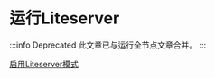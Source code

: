 # 运行Liteserver

:::info Deprecated
此文章已与运行全节点文章合并。
:::

[启用Liteserver模式](/participate/run-nodes/full-node#enable-liteserver-mode)
